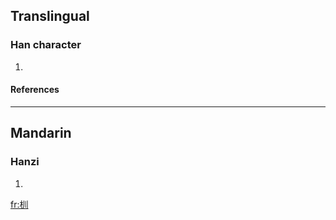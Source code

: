 ==Translingual==
===Han character===
{{Han char|rn=75|rad=木|as=03|sn=7|four=|canj=木中中中 (DLLL)}}
# {{defn|Han|sort=木03}}
====References====
{{Han ref|kx=0511.070|dkj=14455|hdz=21161.010|uh=674A|ud=26442}}

----
==Mandarin==
===Hanzi===
{{cmn-hanzi|pin=[[biāo]] (biao1), [[shuó]] (shuo2), [[xún]] (xun2)|wg=piao<sup>1</sup>, shuo<sup>2</sup>, hsün<sup>2</sup>}}
# {{defn|Mandarin}}

[[fr:杊]]